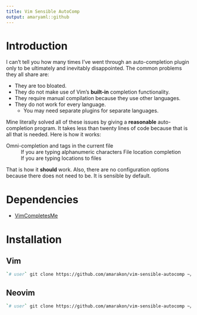 ```yaml
---
title: Vim Sensible AutoComp
output: amaryaml::github
---
```


# Introduction

I can't tell you how many times I've went through an auto-completion plugin only
to be ultimately and inevitably disappointed.
The common problems they all share are:

- They are too bloated.
- They do not make use of Vim's **built-in** completion functionality.
- They require manual compilation because they use other languages.
- They do not work for every language.
  - You may need separate plugins for separate languages.

Mine literally solved all of these issues by giving a **reasonable**
auto-completion program.
It takes less than twenty lines of code because that is all that is needed.
Here is how it works:

Omni-completion and tags in the current file
: If you are typing alphanumeric characters
File location completion
: If you are typing locations to files

That is how it **should** work.
Also, there are no configuration options because there does not need to be.
It is sensible by default.

# Dependencies

- [VimCompletesMe](https://github.com/ackyshake/VimCompletesMe)

# Installation

## Vim

```sh
`# user` git clone https://github.com/amarakon/vim-sensible-autocomp ~/.vim/pack/vendor/start/vim-sensible-autocomp
```

## Neovim

```sh
`# user` git clone https://github.com/amarakon/vim-sensible-autocomp ~/.local/share/nvim/site/pack/default/start/vim-sensible-autocomp
```
